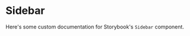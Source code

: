 

<Meta component="Sidebar" title="Addons/Docs/Sidebar" />

# Sidebar

Here's some custom documentation for Storybook's `Sidebar` component.

<Preview>
  <Story name="simple" height="150px">
    <Sidebar
      menu={standardData.menu}
      stories={withRootData.stories}
      storyId={withRootData.storyId}
    />
  </Story>
</Preview>

<Preview>
  <Story name="loading" height="150px">
    <Sidebar menu={standardData.menu} stories={{}} loading />
  </Story>
</Preview>
